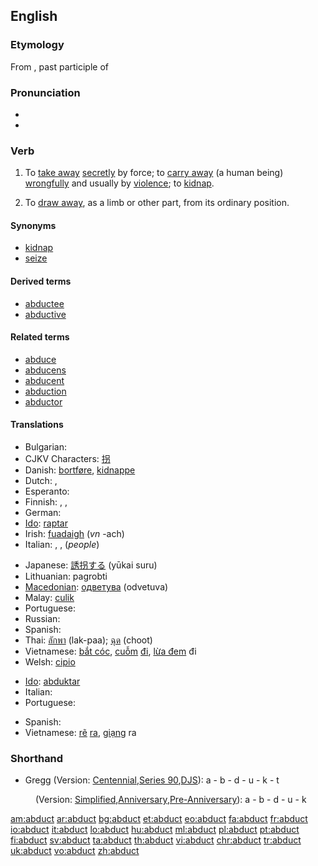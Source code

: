 ==English==

===Etymology===
From {{etyl|la}} {{term|abductus||lang=la}}, past participle of {{term|abduco|abdūcō|lang=la|to take away, to seduce}}

===Pronunciation===
* {{IPA|/æbˈdʌkt/}}
* {{rhymes|ʌkt}}

===Verb===
{{en-verb}}

# {{transitive}} To [[take away]] [[secretly]] by force; to [[carry away]] (a human being) [[wrongfully]] and usually by [[violence]]; to [[kidnap]].
# {{transitive|anatomy}} To [[draw away]], as a limb or other part, from its ordinary position.

====Synonyms====
* [[kidnap]]
* [[seize]]

====Derived terms====
* [[abductee]]
* [[abductive]]

====Related terms====
* [[abduce]]
* [[abducens]]
* [[abducent]]
* [[abduction]]
* [[abductor]]

====Translations====
{{trans-top|to take away}}
* Bulgarian: {{t|bg|отвличам, похищавам|sc=Cyrl}}
* CJKV Characters: [[拐]]
* Danish: [[bortføre]], [[kidnappe]]
* Dutch: {{t+|nl|ontvoeren}}, {{t-|nl|kidnappen}}
* Esperanto: {{t-|eo|forrabi|xs=Esperanto}}
* Finnish: {{t-|fi|siepata}}, {{t+|fi|ryöstää}}, {{t+|fi|abduktoida}}
* German: {{t+|de|entführen}}
* [[Ido]]: [[raptar]]
* Irish: [[fuadaigh]] (''vn'' -ach)
* Italian: {{t+|it|sottrarre}}, {{t-|it|sequestrare}}, {{t+|it|rapire}} (''people'')
{{trans-mid}}
* Japanese: [[誘拐する]] (yūkai suru)
* Lithuanian: pagrobti
* [[Macedonian]]: [[одветува]] (odvetuva)
* Malay: [[culik]]
* Portuguese: {{t-|pt|raptar}}
* Russian: {{t+|ru|похитить|sc=Cyrl}}
* Spanish: {{t+|es|raptar}}
* Thai: [[ลักพา]] (lak-paa); [[ฉุด]] (choot)
* Vietnamese: [[bắt cóc]], [[cuỗm]] [[đi]], [[lừa đem]] đi
* Welsh: [[cipio]]
{{trans-bottom}}

{{trans-top|to draw away from its ordinary position}}
* [[Ido]]: [[abduktar]]
* Italian: {{t|it|abdurre}}
* Portuguese: {{t+|pt|abduzir}}
{{trans-mid}}
* Spanish: {{t+|es|abducir}}
* Vietnamese: [[rẽ]] [[ra]], [[giạng]] ra
{{trans-bottom}}

===Shorthand===

* Gregg (Version: [http://en.wikipedia.org/wiki/Gregg_Shorthand#Centennial_Gregg_Shorthand Centennial],[http://en.wikipedia.org/wiki/Gregg_Shorthand#Series_90_Gregg_Shorthand  Series 90],[http://en.wikipedia.org/wiki/Gregg_Shorthand#Diamond_Jubilee_Gregg_Shorthand  DJS]): a - b - d - u - k - t
: (Version: [http://en.wikipedia.org/wiki/Gregg_Shorthand#Simplified_Gregg_Shorthand Simplified],[http://en.wikipedia.org/wiki/Gregg_Shorthand#Anniversary_Gregg_Shorthand Anniversary],[http://en.wikipedia.org/wiki/Gregg_Shorthand#Pre-Anniversary_Gregg_Shorthand Pre-Anniversary]): a - b - d - u - k

[[am:abduct]]
[[ar:abduct]]
[[bg:abduct]]
[[et:abduct]]
[[eo:abduct]]
[[fa:abduct]]
[[fr:abduct]]
[[io:abduct]]
[[it:abduct]]
[[lo:abduct]]
[[hu:abduct]]
[[ml:abduct]]
[[pl:abduct]]
[[pt:abduct]]
[[fi:abduct]]
[[sv:abduct]]
[[ta:abduct]]
[[th:abduct]]
[[vi:abduct]]
[[chr:abduct]]
[[tr:abduct]]
[[uk:abduct]]
[[vo:abduct]]
[[zh:abduct]]